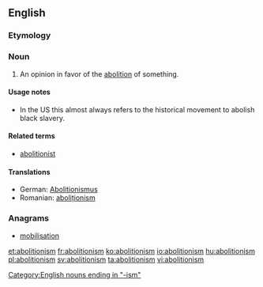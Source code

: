 ==English==
{{wikipedia}}

===Etymology===
{{suffix|abolition|ism}}

===Noun===
{{en-noun}}

# An opinion in favor of the [[abolition]] of something.

====Usage notes====
* In the US this almost always refers to the historical movement to abolish black slavery.

====Related terms====
* [[abolitionist]]
====Translations====
* German: [[Abolitionismus]]
* Romanian: [[aboliționism]]

===Anagrams===
* [[mobilisation#English|mobilisation]]

[[Category:English nouns ending in "-ism"]]

[[et:abolitionism]]
[[fr:abolitionism]]
[[ko:abolitionism]]
[[io:abolitionism]]
[[hu:abolitionism]]
[[pl:abolitionism]]
[[sv:abolitionism]]
[[ta:abolitionism]]
[[vi:abolitionism]]